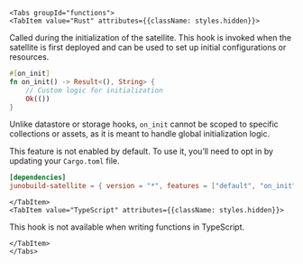 
```mdx-code-block
<Tabs groupId="functions">
<TabItem value="Rust" attributes={{className: styles.hidden}}>
```

<p className={styles.revertMarginTop}>
  Called during the initialization of the satellite. This hook is invoked when
  the satellite is first deployed and can be used to set up initial
  configurations or resources.
</p>

```rust
#[on_init]
fn on_init() -> Result<(), String> {
    // Custom logic for initialization
    Ok(())
}
```

Unlike datastore or storage hooks, `on_init` cannot be scoped to specific collections or assets, as it is meant to handle global initialization logic.

This feature is not enabled by default. To use it, you’ll need to opt in by updating your `Cargo.toml` file.

```toml
[dependencies]
junobuild-satellite = { version = "*", features = ["default", "on_init"] }
```

```mdx-code-block
</TabItem>
<TabItem value="TypeScript" attributes={{className: styles.hidden}}>
```

<p className={styles.revertMarginTop}>
  This hook is not available when writing functions in TypeScript.
</p>

```mdx-code-block
</TabItem>
</Tabs>
```
